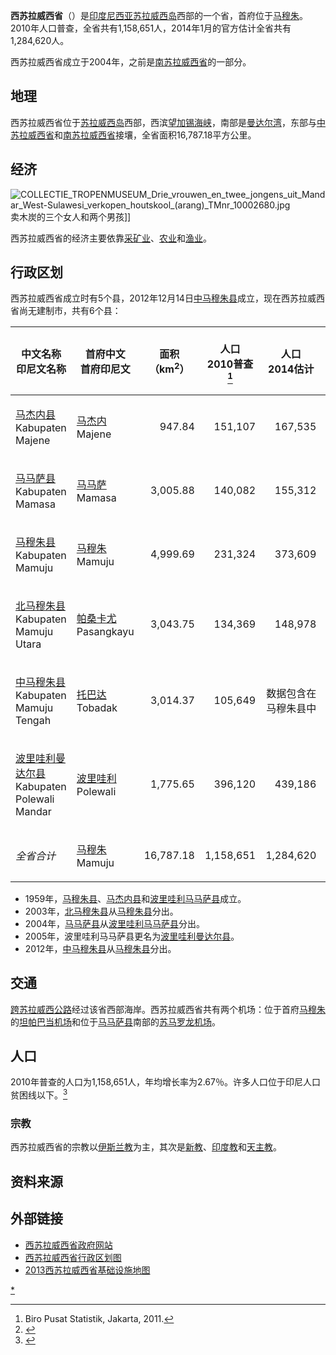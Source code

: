 {{Infobox settlement
| name                    = 西苏拉威西省
| native_name             = ''Provinsi Sulawesi Barat''
| native_name_lang        = id
| type                    = [[印度尼西亚省份列表|省]]
| image_skyline           = {{Photomontage
| photo1a = Jalan Jenderal Sudirman.JPG
| photo1b = Jagung kering 160316-57849 mms.JPG
| photo4a = Dato Beach, Majene.JPG
| photo4b = Seko paddy field.jpg
| size = 300
| spacing = 1
| color = white
| border = 1
}}
| image_caption           = 从左上顺时针：[[马杰内|马杰内]]的街道、[[马马萨县|马马萨县]]的农家小屋、西苏拉威西省的稻田、马杰内的海滩
| image_seal              = Coat of arms of West Sulawesi.svg
| seal_alt                = 
| image_flag = Flag of West Sulawesi.svg
| flag_alt = 
| nickname                = 
| motto                   = ''Mellete Diatonganan'' <br />（遵循真相）
| image_map               = West Sulawesi in Indonesia.svg
| map_alt                 = 
| map_caption             = 西苏拉威西省在[[印度尼西亚|印度尼西亚]]的位置
| coordinates             = {{coord|2|41|S|118|54|E|region:ID_type:adm1st|display=inline,title}}
| coor_pinpoint           = 
| coordinates_footnotes   = 
| subdivision_type        = [[世界政区索引|国家]]
| subdivision_name        = {{flag|Indonesia}}
| established_title       = 
| established_date        = 
| founder                 = 
| named_for               = 
| seat_type               = [[印度尼西亚首府列表|首府]]
| seat                    = [[马穆朱|马穆朱]]
| government_footnotes    = 
| leader_title            = 省长
| leader_name             = 安瓦尔·阿德南·萨利赫<br>（Anwar Adnan Saleh）
| leader_party            = [[专业集团党|专业集团党]]
| leader_title2           = 副省长
| leader_name2            = Aladin S. Mengga
| unit_pref               = 公制
| area_footnotes          = 
| area_total_km2          = 16,787.18
| area_note               = 
| elevation_footnotes     = 
| elevation_m             = 
| population_footnotes    = 
| population_total        = 1,284,620
| population_as_of        = 2014
| population_density_km2  = auto
| population_note         = 
| demographics_type1      = 人口
| demographics1_footnotes = 
| demographics1_title1    = [[族群|族群]]
| demographics1_info1     = {{le|曼达尔人|Mandar people}}（48.06%）、[[托拉查人|托拉查人]]（14%）、[[布吉人|布吉人]]（10%）、[[爪哇人|爪哇人]]（5.38%）、[[望加锡人|望加锡人]]（1.59%）<ref>{{cite web
  | url =http://epaper.kompas.com
  | title =Sulawesi Barat, Cermin Politik dalam Dua Masa
  | date =2009-02-24
  | accessdate =
  | archive-url =https://web.archive.org/web/20130620111958/http://epaper.kompas.com/
  | archive-date =2013-06-20
  | dead-url =yes
  }}</ref>
| demographics1_title2    = [[宗教|宗教]]
| demographics1_info2     = [[伊斯兰教|伊斯兰教]]（82.66%）、[[新教|新教]]（14.21%）、[[印度教|印度教]]（1.38%）、[[天主教|天主教]]（1.02%）、[[佛教|佛教]]（0.03%）
| demographics1_title3    = [[语言|语言]]
| demographics1_info3     = [[印尼语|印尼语]]、[[曼达尔语|曼达尔语]]、{{le|托拉查语|Toraja}}、[[布吉语|布吉语]]、{{le|望加锡语|Makasar language}}
| timezone1               = [[印尼中部时间|WITA]]
| utc_offset1             = +8
| registration_plate      = [[印度尼西亚车牌|DC]]
| postal_code_type        = 
| postal_code             = 
| area_code_type          = 
| area_code               = 
| blank_name_sec1         = [[人类发展指数|HDI]]
| blank_info_sec1         = {{increase}} 0.636（{{fontcolor|#f0|中}}）
| blank1_name_sec1        = HDI排名
| blank1_info_sec1        =[[印度尼西亚各省人类发展指数列表|第31]]（2016）
| website                 = [http://www.sulbarprov.go.id/ www.sulbarprov.go.id]<br />[http://www.malaqbi.com/ www.malaqbi.com]
| footnotes               = 
}}

'''西苏拉威西省'''（{{lang-id|Provinsi Sulawesi Barat}}）是[[印度尼西亚|印度尼西亚]][[苏拉威西岛|苏拉威西岛]]西部的一个省，首府位于[[马穆朱|马穆朱]]。2010年人口普查，全省共有1,158,651人，2014年1月的官方估计全省共有1,284,620人。

西苏拉威西省成立于2004年，之前是[[南苏拉威西省|南苏拉威西省]]的一部分。

==地理==

西苏拉威西省位于[[苏拉威西岛|苏拉威西岛]]西部，西滨[[望加锡海峡|望加锡海峡]]，南部是[[曼达尔湾|曼达尔湾]]，东部与[[中苏拉威西省|中苏拉威西省]]和[[南苏拉威西省|南苏拉威西省]]接壤，全省面积16,787.18平方公里。

==经济==
[[File:COLLECTIE_TROPENMUSEUM_Drie_vrouwen_en_twee_jongens_uit_Mandar_West-Sulawesi_verkopen_houtskool_(arang)_TMnr_10002680.jpg|thumb]]卖木炭的三个女人和两个男孩]]

西苏拉威西省的经济主要依靠[[采矿业|采矿业]]、[[农业|农业]]和[[渔业|渔业]]。

==行政区划==

西苏拉威西省成立时有5个县，2012年12月14日[[中马穆朱县|中马穆朱县]]成立，现在西苏拉威西省尚无建制市，共有6个县：

{| class="sortable wikitable"
|-
! 中文名称<br>印尼文名称 || 首府中文<br>首府印尼文 || 面积（km<sup>2</sup>） || 人口<br>2010普查<ref>Biro Pusat Statistik, Jakarta, 2011.</ref>|| 人口<br>2014估计 || [[人类发展指数|HDI]]<ref>{{cite web |url=http://bappenas.go.id/download.php?id=8975 |title=Indeks-Pembangunan-Manusia-2014 |last= |first= |date= |website= |publisher= |access-date= |quote= |archive-date=2017-02-02 |archive-url=https://web.archive.org/web/20170202021043/http://bappenas.go.id/download.php?id=8975 |dead-url=no }}</ref><br>2014估计
|-
| [[马杰内县|马杰内县]]<br>Kabupaten Majene || [[马杰内|马杰内]]<br>Majene ||align="right"|947.84||align="right"|151,107||align="right"|167,535|| 0.637（{{fontcolor|#fc0|中}}）
|-
| [[马马萨县|马马萨县]]<br>Kabupaten Mamasa || [[马马萨|马马萨]]<br>Mamasa ||align="right"|3,005.88||align="right"|140,082||align="right"|155,312|| 0.628（{{fontcolor|#fc0|中}}）
|-
| [[马穆朱县|马穆朱县]]<br>Kabupaten Mamuju || [[马穆朱|马穆朱]]<br>Mamuju ||align="right"|4,999.69||align="right"|231,324||align="right"|373,609|| 0.647（{{fontcolor|#fc0|中}}）
|-
| [[北马穆朱县|北马穆朱县]]<br>Kabupaten Mamuju Utara || [[帕桑卡尤|帕桑卡尤]]<br>Pasangkayu ||align="right"|3,043.75||align="right"|134,369||align="right"|148,978|| 0.640（{{fontcolor|#fc0|中}}）
|-
| [[中马穆朱县|中马穆朱县]]<br>Kabupaten Mamuju Tengah || [[托巴达|托巴达]]<br>Tobadak ||align="right"|3,014.37||align="right"|105,649||align="right"|数据包含在<br>马穆朱县中|| 0.614（{{fontcolor|#fc0|中}}）
|-
| [[波里哇利曼达尔县|波里哇利曼达尔县]]<br>Kabupaten Polewali Mandar || [[波里哇利|波里哇利]]<br>Polewali ||align="right"|1,775.65||align="right"|396,120||align="right"|439,186|| 0.600（{{fontcolor|#fc0|中}}） 
|-
| ''全省合计'' || [[马穆朱|马穆朱]]<br>Mamuju ||align="right"|16,787.18||align="right"|1,158,651||align="right"|1,284,620|| 0.622（{{fontcolor|#fc0|中}}）
|}

*1959年，[[马穆朱县|马穆朱县]]、[[马杰内县|马杰内县]]和[[波里哇利马马萨县|波里哇利马马萨县]]成立。
*2003年，[[北马穆朱县|北马穆朱县]]从[[马穆朱县|马穆朱县]]分出。
*2004年，[[马马萨县|马马萨县]]从[[波里哇利马马萨县|波里哇利马马萨县]]分出。
*2005年，波里哇利马马萨县更名为[[波里哇利曼达尔县|波里哇利曼达尔县]]。
*2012年，[[中马穆朱县|中马穆朱县]]从[[马穆朱县|马穆朱县]]分出。

==交通==

[[跨苏拉威西公路|跨苏拉威西公路]]经过该省西部海岸。西苏拉威西省共有两个机场：位于首府[[马穆朱|马穆朱]]的[[坦帕巴当机场|坦帕巴当机场]]和位于[[马马萨县|马马萨县]]南部的[[苏马罗龙机场|苏马罗龙机场]]。

==人口==

2010年普查的人口为1,158,651人，年均增长率为2.67％。许多人口位于印尼人口贫困线以下。<ref>{{cite web|url=http://lokalnews.fajar.co.id/read/102408/29/warga-miskin-sulbar-171356-jiwa|title=lokalnews|last=|first=|date=|website=|publisher=|access-date=|quote=|deadurl=yes|archiveurl=https://web.archive.org/web/20110721120309/http://lokalnews.fajar.co.id/read/102408/29/warga-miskin-sulbar-171356-jiwa|archivedate=2011-07-21}}</ref>

===宗教===

{{bar box
|title=西苏拉威西省宗教（2010统计）<ref name="BPS̠Religion̠2010">{{cite web | title = Population by Region and Religion in Indonesia | work = {{le|中央统计局 (印尼)|Badan Pusat Statistik|BPS}} | year = 2010 | url = http://sp2010.bps.go.id/index.php/site/tabel?tid=321&wid=0 | accessdate = 2017-07-03 | archive-date = 2018-12-24 | archive-url = https://web.archive.org/web/20181224211346/https://sp2010.bps.go.id/index.php/page/warning | dead-url = no }}</ref>
|titlebar=
|left1=宗教
|right1=百分比
|float=left
|bars=
{{bar percent|[[伊斯兰教|伊斯兰教]]|Green|82.66}}
{{bar percent|[[基督教|基督教]]|Blue|15.23}}
{{bar percent|[[印度教|印度教]]|orange|1.38}}
{{bar percent|其他|grey|0.68}}
{{bar percent|[[佛教|佛教]]|yellow|0.03}}
}}

西苏拉威西省的宗教以[[伊斯兰教|伊斯兰教]]为主，其次是[[新教|新教]]、[[印度教|印度教]]和[[天主教|天主教]]。

==资料来源==
{{reflist}}

==外部链接==

*[https://web.archive.org/web/20110721121239/http://www.sulbarprov.go.id/ 西苏拉威西省政府网站]
*[https://petatematikindo.files.wordpress.com/2013/04/administrasi-sulawesi-barat-a1-1.jpg 西苏拉威西省行政区划图] {{Wayback|url=https://petatematikindo.files.wordpress.com/2013/04/administrasi-sulawesi-barat-a1-1.jpg |date=20211111035135 }}
*[http://loketpeta.pu.go.id/peta-infrastruktur-provinsi-sulawesi-barat-2013 2013西苏拉威西省基础设施地图] {{Wayback|url=http://loketpeta.pu.go.id/peta-infrastruktur-provinsi-sulawesi-barat-2013 |date=20170911192843 }}

{{西苏拉威西省行政区划}}
{{Indonesia}}

[[Category:西苏拉威西省|*]]